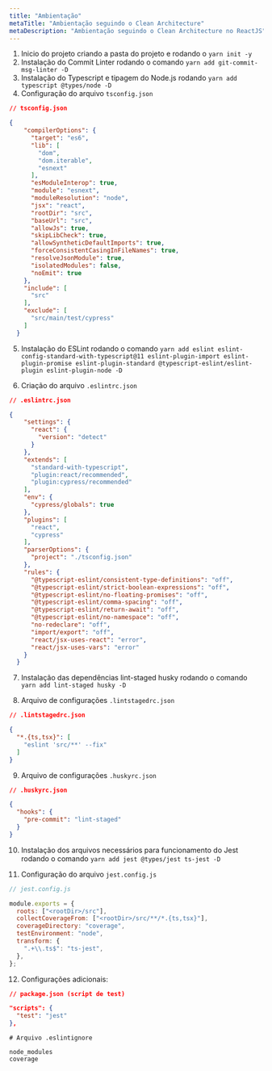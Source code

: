 ```yaml
---
title: "Ambientação"
metaTitle: "Ambientação seguindo o Clean Architecture"
metaDescription: "Ambientação seguindo o Clean Architecture no ReactJS"
---
```


1. Inicio do projeto criando a pasta do projeto e rodando o `yarn init -y`
2. Instalação do Commit Linter rodando o comando `yarn add git-commit-msg-linter -D`
3. Instalação do Typescript e tipagem do Node.js rodando `yarn add typescript @types/node -D`
4. Configuração do arquivo `tsconfig.json`

```json
// tsconfig.json

{
    "compilerOptions": {
      "target": "es6",
      "lib": [
        "dom",
        "dom.iterable",
        "esnext"
      ],
      "esModuleInterop": true,
      "module": "esnext",
      "moduleResolution": "node",
      "jsx": "react",
      "rootDir": "src",
      "baseUrl": "src",
      "allowJs": true,
      "skipLibCheck": true,
      "allowSyntheticDefaultImports": true,
      "forceConsistentCasingInFileNames": true,
      "resolveJsonModule": true,
      "isolatedModules": false,
      "noEmit": true
    },
    "include": [
      "src"
    ],
    "exclude": [
      "src/main/test/cypress"
    ]
  }
```

5. Instalação do ESLint rodando o comando `yarn add eslint eslint-config-standard-with-typescript@11 eslint-plugin-import eslint-plugin-promise eslint-plugin-standard @typescript-eslint/eslint-plugin eslint-plugin-node -D`

6. Criação do arquivo `.eslintrc.json`

```json
// .eslintrc.json

{
    "settings": {
      "react": {
        "version": "detect"
      }
    },
    "extends": [
      "standard-with-typescript",
      "plugin:react/recommended",
      "plugin:cypress/recommended"
    ],
    "env": {
      "cypress/globals": true
    },
    "plugins": [
      "react",
      "cypress"
    ],
    "parserOptions": {
      "project": "./tsconfig.json"
    },
    "rules": {
      "@typescript-eslint/consistent-type-definitions": "off",
      "@typescript-eslint/strict-boolean-expressions": "off",
      "@typescript-eslint/no-floating-promises": "off",
      "@typescript-eslint/comma-spacing": "off",
      "@typescript-eslint/return-await": "off",
      "@typescript-eslint/no-namespace": "off",
      "no-redeclare": "off",
      "import/export": "off",
      "react/jsx-uses-react": "error",
      "react/jsx-uses-vars": "error"
    }
  }
```

7. Instalação das dependências lint-staged husky rodando o comando `yarn add lint-staged husky -D`

8. Arquivo de configurações `.lintstagedrc.json`

```json
// .lintstagedrc.json

{
  "*.{ts,tsx}": [
    "eslint 'src/**' --fix"
  ]
}
```

9. Arquivo de configurações `.huskyrc.json`

```json
// .huskyrc.json

{
  "hooks": {
    "pre-commit": "lint-staged"
  }
}
```

10. Instalação dos arquivos necessários para funcionamento do Jest rodando o comando `yarn add jest @types/jest ts-jest -D`

11. Configuração do arquivo `jest.config.js`

```js
// jest.config.js

module.exports = {
  roots: ["<rootDir>/src"],
  collectCoverageFrom: ["<rootDir>/src/**/*.{ts,tsx}"],
  coverageDirectory: "coverage",
  testEnvironment: "node",
  transform: {
    ".+\\.ts$": "ts-jest",
  },
};

```

12. Configurações adicionais:

```json
// package.json (script de test)

"scripts": {
  "test": "jest"
},
```

```
# Arquivo .eslintignore

node_modules
coverage
```

